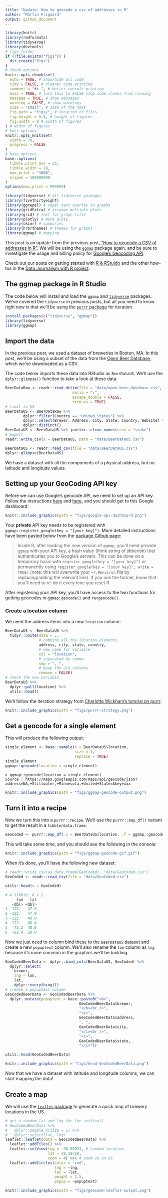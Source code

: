 ```yaml
---
title: "Update: How to geocode a csv of addresses in R"
author: "Martin Frigaard"
output: github_document
---
```


```r
library(knitr)
library(rmdformats)
library(tidyverse)
library(devtools)
# figs folder
if (!file.exists("figs")) {
  dir.create("figs")
}
# chunk options
knitr::opts_chunk$set(
  echo = TRUE, # show/hide all code
  tidy = FALSE, # cleaner code printing
  comment = "#> ", # better console printing
  eval = TRUE, # turn this to FALSE stop code chunks from running
  message = TRUE, # show messages
  warning = FALSE, # show warnings
  size = "small", # size of the text
  fig.path = "figs/", # location of files
  fig.height = 5.5, # height of figures
  fig.width = 8 # width of figures
) # width of figures
# knit options
knitr::opts_knit$set(
  width = 78,
  progress = FALSE
)
# base options
base::options(
  tibble.print_max = 25,
  tibble.width = 78,
  max.print = "1000",
  scipen = 100000000
)
options(max.print = 999999)
```

```r
library(tidyverse) # all tidyverse packages
library(fivethirtyeight)
library(ggrepel) # repel text overlay in graphs
library(gridExtra) # arrange multiple plots
library(grid) # text for graph title
library(plotly) # more plots
library(skimr) # summaries 
library(hrbrthemes) # themes for graphs
library(ggmap) # mapping
```


This post is an update from the previous post, ["How to geocode a CSV of addresses in R"](https://www.storybench.org/geocode-csv-addresses-r/). We will be using the [`ggmap`](https://github.com/dkahle/ggmap) package again, and be sure to investigate the usage and billing policy for [Google's Geocoding API](https://developers.google.com/maps/documentation/geocoding/usage-and-billing). 

Check out our posts on getting started with [R & RStuido](https://www.storybench.org/getting-started-r-rstudio-notebooks/) and the other how-tos in the [Data Journalism with R project](https://www.storybench.org/category/data-journalism-in-r/).

## The ggmap package in R Studio

The code below will install and load the `ggmap` and [`tidyverse`](https://www.tidyverse.org/) packages. We've covered the `tidyverse` in previous posts, but all you need to know right now is that we'll be using the [`purrr` package](https://purrr.tidyverse.org/) for iteration. 

```r
install.packages(c("tidyverse", "ggmap"))
library(tidyverse)
library(ggmap)
```

## Import the data 

In the previous post, we used a dataset of breweries in Boston, MA. In this post, we'll be using a subset of the data from the [Open Beer Database](https://data.opendatasoft.com/explore/dataset/open-beer-database%40public-us/information/), which we've downloaded as a CSV.

The code below imports these data into RStudio as `BeerDataUS`. We'll use the `dplyr::glimpse()` function to take a look at these data. 

```r
BeerDataRaw <- readr::read_delim(file = "data/open-beer-database.csv", 
                              delim = ";", 
                              escape_double = FALSE, 
                              trim_ws = TRUE)
# limit to US 
BeerDataUS <- BeerDataRaw %>% 
        dplyr::filter(Country == "United States") %>% 
        dplyr::select(Brewer, Address, City, State, Country, Website) %>% 
        dplyr::distinct()
BeerDataUS <- BeerDataUS %>% janitor::clean_names(case = "snake")
# export
readr::write_csv(x = BeerDataUS, path = "data/BeerDataUS.csv")
```


```r
BeerDataUS <- readr::read_csv(file = "data/BeerDataUS.csv")
dplyr::glimpse(BeerDataUS)
```

We have a dataset with all the components of a physical address, but no latitude and longitude values. 

## Setting up your GeoCoding API key

Before we can use Google's geocode API, we need to set up an API key. Follow the instructions [here](https://github.com/dkahle/ggmap/) and [here](https://cran.r-project.org/web/packages/ggmap/ggmap.pdf), and you should get to this Google dashboard:

```r
knitr::include_graphics(path = "figs/google-api-dashboard.png")
```

Your **private** API key needs to be registered with `ggmap::register_google(key = "[your key]")`. More detailed instructions have been pasted below from the [package Github page](https://github.com/dkahle/ggmap/):

> Inside R, after loading the new version of `ggmap`, you’ll need provide `ggmap` with your API key, a hash value (think string of jibberish) that authenticates you to Google’s servers. This can be done on a temporary basis with `register_google(key = "[your key]")` or permanently using `register_google(key = "[your key]", write = TRUE)` (note: this will overwrite your `~/.Renviron` file by replacing/adding the relevant line). If you use the former, know that you’ll need to re-do it every time you reset R.

After registering your API key, you'll have access to the two functions for getting geocodes in `ggmap`: `geocode()` and `revgeocode()`.

### Create a location column 

We need the address items into a new `location` column: 

```r
BeerDataUS <- BeerDataUS %>% 
  tidyr::unite(data = ., 
               # combine all the location elements 
               address, city, state, country, 
               # new name for variable
               col = "location", 
               # separated by comma
               sep = ", ",
               # keep the old columns
               remove = FALSE)
# check the new variable
BeerDataUS %>% 
  dplyr::pull(location) %>% 
  utils::head()
```


We'll follow the iteration strategy from [Charlotte Wickham's tutorial on purrr](https://rstudio.com/resources/rstudioconf-2017/happy-r-users-purrr-tutorial-/).

```r
knitr::include_graphics(path = "figs/purrr-strategy.png")
```

## Get a geocode for a single element 

This will produce the following output:

```r
single_element <- base::sample(x = BeerDataUS$location, 
                               size = 1, 
                               replace = TRUE)
single_element
ggmap::geocode(location = single_element)
```

```
> ggmap::geocode(location = single_element)
Source : https://maps.googleapis.com/maps/api/geocode/json?address=NA,+Stillwater,+Minnesota,+United+States&key=xxx
```

```r
knitr::include_graphics(path = "figs/ggmap-geocode-output.png")
```

## Turn it into a recipe 

Now we turn this into a `purrr::recipe`. We'll use the `purrr::map_df()` variant to get the result in a `tibble/data.frame`.

```r
GeoCoded <- purrr::map_df(.x = BeerDataUS$location, .f = ggmap::geocode)
```

This will take some time, and you should see the following in the console:

```r
knitr::include_graphics(path = "figs/ggmap-geocode-gif.gif")
```

When it's done, you'll have the following new dataset: 

```r
# readr::write_csv(as.data.frame(GeoCoded), "data/GeoCoded.csv")
GeoCoded <- readr::read_csv(file = "data/GeoCoded.csv")
```

```r
utils::head(x = GeoCoded)
```

```r
# A tibble: 6 x 2
     lon   lat
   <dbl> <dbl>
1 -122.   47.9
2 -122.   47.9
3 -122.   48.0
4 -122.   48.4
5  -75.2  40.0
6  -82.4  28.0
```

Now we just need to column bind these to the `BeerDataUS` dataset and create a new `popuptext` column. We'll also rename the `lon` column as `lng` because it's more common in the graphics we'll be building. 

```r
GeoCodedBeerData <- dplyr::bind_cols(BeerDataUS, GeoCoded) %>% 
  dplyr::select(
    brewer,
    lng = lon,
    lat,
    dplyr::everything())
# create a popuptext column
GeoCodedBeerData <- GeoCodedBeerData %>%  
  dplyr::mutate(popuptext = base::paste0("<b>", 
                                 GeoCodedBeerData$brewer, 
                                 "</b><br />",
                                 "<i>",
                                 GeoCodedBeerData$address, 
                                 ", ", 
                                 GeoCodedBeerData$city,
                                 "</i><br />",
                                 "<i>",
                                 GeoCodedBeerData$state, 
                                 "</i>"))
```

```r
utils::head(GeoCodedBeerData)
```

```r
knitr::include_graphics(path = "figs/head-GeoCodedBeerData.png")
```

Now that we have a dataset with latitude and longitude columns, we can start mapping the data! 

## Create a map

We will use the [`leaflet` package](https://rstudio.github.io/leaflet/) to generate a quick map of brewery locations in the US. 

```r
# get a random lat and lng for the setView()
# GeoCodedBeerData %>% 
#   dplyr::sample_n(size = 1) %>% 
#   dplyr::select(lat, lng)
leaflet::leaflet(data = GeoCodedBeerData) %>% 
  leaflet::addTiles() %>% 
  leaflet::setView(lng = -96.50923, # random location
                   lat = 39.19729, 
                   zoom = 4) %>% # zoom in on US
  leaflet::addCircles(color = "red",
                      lng = ~lng, 
                      lat = ~lat, 
                      weight = 1.5,
                      popup = ~popuptext)
```


```r
knitr::include_graphics(path = "figs/geocode-leaflet-output.png")
```
